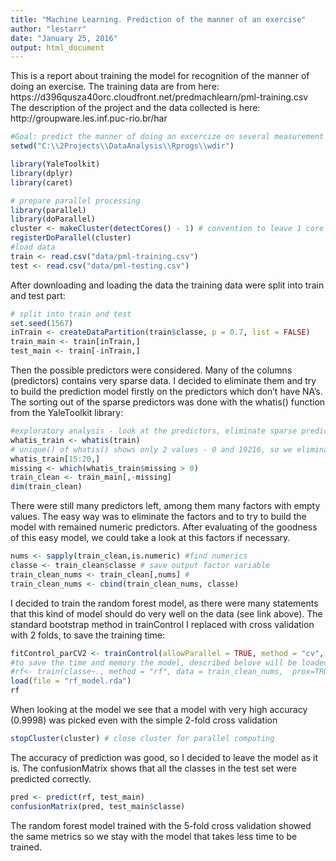 ```yaml
---
title: "Machine Learning. Prediction of the manner of an exercise"
author: "lestarr"
date: "January 25, 2016"
output: html_document
---
```


This is a report about training the model for recognition of the manner of doing an exercise.
The training data are from here: https://d396qusza40orc.cloudfront.net/predmachlearn/pml-training.csv
The description of the project and the data collected is here: http://groupware.les.inf.puc-rio.br/har

```r
#Goal: predict the manner of doing an excercize on several measurement
setwd("C:\\2Projects\\DataAnalysis\\Rprogs\\wdir")

library(YaleToolkit)
library(dplyr)
library(caret)

# prepare parallel processing
library(parallel)
library(doParallel)
cluster <- makeCluster(detectCores() - 1) # convention to leave 1 core for OS
registerDoParallel(cluster)
#load data
train <- read.csv("data/pml-training.csv")
test <- read.csv("data/pml-testing.csv")
```

After downloading and loading the data the training data were split into train and test part:

```r
# split into train and test
set.seed(1567)
inTrain <- createDataPartition(train$classe, p = 0.7, list = FALSE)
train_main <- train[inTrain,]
test_main <- train[-inTrain,]
``` 

Then the possible predictors were considered. Many of the columns (predictors) contains very sparse data. I decided to eliminate them and try to build the prediction model firstly on the predictors which don't have NA's. The sorting out of the sparse predictors was done with the whatis() function from the YaleToolkit library:

```r
#exploratory analysis - look at the predictors, eliminate sparse predictors
whatis_train <- whatis(train)
# unique() of whatis() shows only 2 values - 0 and 19216, so we eliminate every predictor, which has more than 0 missing values.
whatis_train[15:20,]
missing <- which(whatis_train$missing > 0)
train_clean <- train_main[,-missing]
dim(train_clean)
```
 There were still many predictors left, among them many factors with empty values. The easy way was to eliminate the factors and to try to build the model with remained numeric predictors. After evaluating of the goodness of this easy model, we could take a look at this factors if necessary.
 
```r
nums <- sapply(train_clean,is.numeric) #find numerics
classe <- train_clean$classe # save output factor variable
train_clean_nums <- train_clean[,nums] # 
train_clean_nums <- cbind(train_clean_nums, classe)
```

I decided to train the random forest model, as there were many statements that this kind of model should do very well on the data (see link above).
The standard bootstrap method in trainControl I replaced with cross validation with 2 folds, to save the training time:

```r
fitControl_parCV2 <- trainControl(allowParallel = TRUE, method = "cv", number = 2)
#to save the time and memory the model, described belove will be loaded from saved object
#rf<- train(classe~., method = "rf", data = train_clean_nums,  prox=TRUE, trControl = fitControl_parCV2)
load(file = "rf_model.rda")
rf
```

When looking at the model we see that a model with very high accuracy (0.9998) was picked even with the simple 2-fold cross validation
```r
stopCluster(cluster) # close cluster for parallel computing
```

The accuracy of prediction was good, so I decided to leave the model as it is. The confusionMatrix shows that all the classes in the test set were predicted correctly. 

```r
pred <- predict(rf, test_main)
confusionMatrix(pred, test_main$classe)
```

The random forest model trained with the 5-fold cross validation showed the same metrics so we stay with the model that takes less time to be trained.

